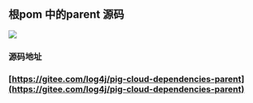 

## 根pom 中的parent 源码


![](https://cdn.nlark.com/yuque/0/2020/png/283679/1600327316832-beb4876b-558e-487c-9049-a9d2abacd1cf.png#align=left&display=inline&height=158&margin=%5Bobject%20Object%5D&originHeight=316&originWidth=1204&size=0&status=done&style=none&width=602)





### 源码地址
### 
### [https://gitee.com/log4j/pig-cloud-dependencies-parent](https://gitee.com/log4j/pig-cloud-dependencies-parent)
